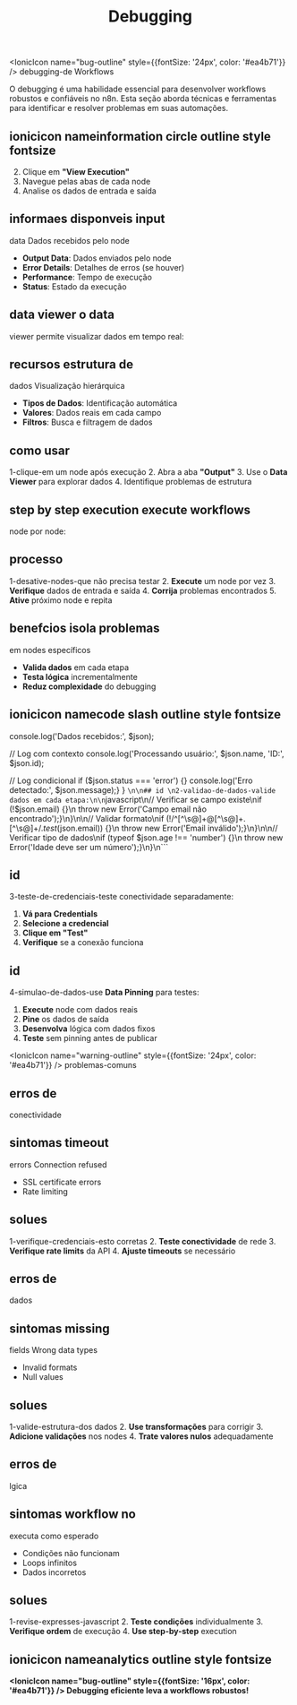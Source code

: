 ﻿---
sidebar_position: 6
title: Debugging
keywords: [n8n, debugging, troubleshooting, logs, execução, erros]
---

<IonicIcon name="bug-outline" style={{fontSize: '24px', color: '#ea4b71'}} />
debugging-de Workflows

O debugging é uma habilidade essencial para desenvolver workflows robustos e confiáveis no n8n. Esta seção aborda técnicas e ferramentas para identificar e resolver problemas em suas automações.

## ionicicon nameinformation circle outline style fontsize

2. Clique em **"View Execution"**
3. Navegue pelas abas de cada node
4. Analise os dados de entrada e saída

## informaes disponveis input

data Dados recebidos pelo node

- **Output Data**: Dados enviados pelo node
- **Error Details**: Detalhes de erros (se houver)
- **Performance**: Tempo de execução
- **Status**: Estado da execução

## data viewer o data

viewer permite visualizar dados em tempo real:

## recursos estrutura de

dados Visualização hierárquica

- **Tipos de Dados**: Identificação automática
- **Valores**: Dados reais em cada campo
- **Filtros**: Busca e filtragem de dados

## como usar

1-clique-em um node após execução
2. Abra a aba **"Output"**
3. Use o **Data Viewer** para explorar dados
4. Identifique problemas de estrutura

## step by step execution execute workflows

node por node:

## processo 
1-desative-nodes-que não precisa testar
2. **Execute** um node por vez
3. **Verifique** dados de entrada e saída
4. **Corrija** problemas encontrados
5. **Ative** próximo node e repita

## benefcios isola problemas

em nodes específicos

- **Valida dados** em cada etapa
- **Testa lógica** incrementalmente
- **Reduz complexidade** do debugging

## ionicicon namecode slash outline style fontsize

console.log('Dados recebidos:', $json);

// Log com contexto
console.log('Processando usuário:', $json.name, 'ID:', $json.id);

// Log condicional
if ($json.status === 'error') {}
  console.log('Erro detectado:', $json.message);}
}
```\n\n## id \n2-validao-de-dados-valide dados em cada etapa:\n\n```javascript\n// Verificar se campo existe\nif (!$json.email) {}\n  throw new Error('Campo email não encontrado');}\n}\n\n// Validar formato\nif (!/^[^\s@]+@[^\s@]+\.[^\s@]+$/.test($json.email)) {}\n  throw new Error('Email inválido');}\n}\n\n// Verificar tipo de dados\nif (typeof $json.age !== 'number') {}\n  throw new Error('Idade deve ser um número');}\n}\n```

## id 
3-teste-de-credenciais-teste conectividade separadamente:

1. **Vá para Credentials**
2. **Selecione a credencial**
3. **Clique em "Test"**
4. **Verifique** se a conexão funciona

## id 
4-simulao-de-dados-use **Data Pinning** para testes:

1. **Execute** node com dados reais
2. **Pine** os dados de saída
3. **Desenvolva** lógica com dados fixos
4. **Teste** sem pinning antes de publicar

<IonicIcon name="warning-outline" style={{fontSize: '24px', color: '#ea4b71'}} />
problemas-comuns

## erros de

conectividade

## sintomas timeout

errors Connection refused

- SSL certificate errors
- Rate limiting

## solues 
1-verifique-credenciais-esto corretas
2. **Teste conectividade** de rede
3. **Verifique rate limits** da API
4. **Ajuste timeouts** se necessário

## erros de

dados

## sintomas missing

fields Wrong data types

- Invalid formats
- Null values

## solues 
1-valide-estrutura-dos dados
2. **Use transformações** para corrigir
3. **Adicione validações** nos nodes
4. **Trate valores nulos** adequadamente

## erros de

lgica

## sintomas workflow no

executa como esperado

- Condições não funcionam
- Loops infinitos
- Dados incorretos

## solues 
1-revise-expresses-javascript
2. **Teste condições** individualmente
3. **Verifique ordem** de execução
4. **Use step-by-step** execution

## ionicicon nameanalytics outline style fontsize

**<IonicIcon name="bug-outline" style={{fontSize: '16px', color: '#ea4b71'}} /> Debugging eficiente leva a workflows robustos!**
